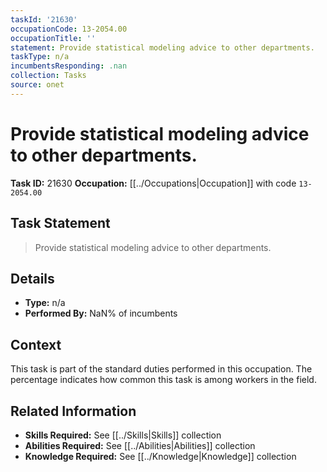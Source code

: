 ```yaml
---
taskId: '21630'
occupationCode: 13-2054.00
occupationTitle: ''
statement: Provide statistical modeling advice to other departments.
taskType: n/a
incumbentsResponding: .nan
collection: Tasks
source: onet
---
```

# Provide statistical modeling advice to other departments.

**Task ID:** 21630
**Occupation:** [[../Occupations|Occupation]] with code `13-2054.00`

## Task Statement

> Provide statistical modeling advice to other departments.

## Details

- **Type:** n/a
- **Performed By:** NaN% of incumbents

## Context

This task is part of the standard duties performed in this occupation. The percentage indicates how common this task is among workers in the field.

## Related Information

- **Skills Required:** See [[../Skills|Skills]] collection
- **Abilities Required:** See [[../Abilities|Abilities]] collection
- **Knowledge Required:** See [[../Knowledge|Knowledge]] collection
